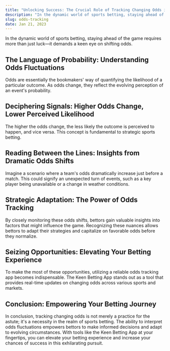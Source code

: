 ```yaml
---
title: "Unlocking Success: The Crucial Role of Tracking Changing Odds in Sports Betting"
description: "In the dynamic world of sports betting, staying ahead of the game requires more than just luck—it demands a keen eye on shifting odds."
slug: odds-tracking 
date: Jan 21, 2023
--- 
```



In the dynamic world of sports betting, staying ahead of the game requires more than just luck—it demands a keen eye on shifting odds.

## The Language of Probability: Understanding Odds Fluctuations

Odds are essentially the bookmakers' way of quantifying the likelihood of a particular outcome. As odds change, they reflect the evolving perception of an event's probability.

## Deciphering Signals: Higher Odds Change, Lower Perceived Likelihood

The higher the odds change, the less likely the outcome is perceived to happen, and vice versa. This concept is fundamental to strategic sports betting.

## Reading Between the Lines: Insights from Dramatic Odds Shifts

Imagine a scenario where a team's odds dramatically increase just before a match. This could signify an unexpected turn of events, such as a key player being unavailable or a change in weather conditions.

## Strategic Adaptation: The Power of Odds Tracking

By closely monitoring these odds shifts, bettors gain valuable insights into factors that might influence the game. Recognizing these nuances allows bettors to adapt their strategies and capitalize on favorable odds before they normalize.

## Seizing Opportunities: Elevating Your Betting Experience

To make the most of these opportunities, utilizing a reliable odds tracking app becomes indispensable. The Keen Betting App stands out as a tool that provides real-time updates on changing odds across various sports and markets.

## Conclusion: Empowering Your Betting Journey

In conclusion, tracking changing odds is not merely a practice for the astute; it's a necessity in the realm of sports betting. The ability to interpret odds fluctuations empowers bettors to make informed decisions and adapt to evolving circumstances. With tools like the Keen Betting App at your fingertips, you can elevate your betting experience and increase your chances of success in this exhilarating pursuit.
